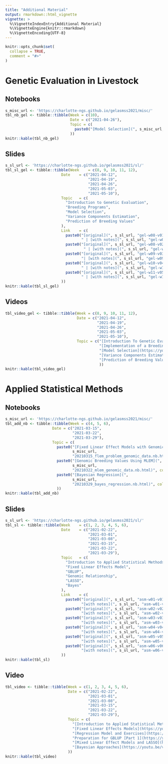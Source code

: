 ```yaml
---
title: "Additional Material"
output: rmarkdown::html_vignette
vignette: >
  %\VignetteIndexEntry{Additional Material}
  %\VignetteEngine{knitr::rmarkdown}
  %\VignetteEncoding{UTF-8}
---
```


```r
knitr::opts_chunk$set(
  collapse = TRUE,
  comment = "#>"
)
```

# Genetic Evaluation in Livestock

## Notebooks
```r
s_misc_url <- 'https://charlotte-ngs.github.io/gelasmss2021/misc/'
tbl_nb_gel <- tibble::tibble(Week = c(10),
                             Date = c("2021-04-26"),
                             Topic = c(
                               paste0("[Model Selection](", s_misc_url, "20210426_model_selection.nb.html)", collapse = "")
                             ))
knitr::kable(tbl_nb_gel)
```


## Slides

```r
s_sl_url <- 'https://charlotte-ngs.github.io/gelasmss2021/sl/'
tbl_sl_gel <- tibble::tibble(Week    = c(8, 9, 10, 11, 12),
                         Date    = c("2021-04-12",
                                     "2021-04-19",
                                     "2021-04-26",
                                     "2021-05-03",
                                     "2021-05-10"),
                         Topic   = c(
                           "Introduction to Genetic Evaluation",
                           "Breeding Programs",
                           "Model Selection",
                           "Variance Components Estimation",
                           "Prediction of Breeding Values"
                         ),
                         Link    = c(
                           paste0("[original](", s_sl_url, "gel-w08-v01-intro.pdf)", 
                                  " | [with notes](", s_sl_url, "gel-w08-v01-intro_with_notes.pdf)", collapse = ''),
                           paste0("[original](", s_sl_url, "gel-w08-v02-bp.pdf)",
                                   " | [with notes](", s_sl_url, "gel-w08-v02-bp_with_notes.pdf)", collapse = ''),
                           paste0("[original](", s_sl_url, "gel-w09-v03-bp.pdf)",
                                  "| [with notes](", s_sl_url, "gel-w09-v03-bp_with_notes.pdf)", collapse = ""),
                           paste0("[original](", s_sl_url, "gel-w10-v04-vce.pdf)", 
                                  " | [with notes](", s_sl_url, "gel-w10-v04-vce_with_notes.pdf)", collapse = ""),
                           paste0("[original](", s_sl_url, "gel-w11-v05-pbv.pdf)",
                                  " | [with notes](", s_sl_url, "gel-w11-v05-pbv_with_notes.pdf)", collapse = "")
                         ))
knitr::kable(tbl_sl_gel)

```

## Videos

```r
tbl_video_gel <- tibble::tibble(Week = c(8, 9, 10, 11, 12),
                                Date = c("2021-04-12",
                                         "2021-04-19",
                                         "2021-04-26",
                                         "2021-05-03",
                                         "2021-05-10"),
                                Topic = c("[Introduction To Genetic Evaluation](https://youtu.be/7dBS2H1uydk)",
                                          "[Implementation of a Breeding Program](https://youtu.be/TqVPKJ97qko)",
                                          "[Model Selection](https://youtu.be/V2TUndbIJ4I)",
                                          "[Variance Components Estimation](https://youtu.be/9Tasa3qQcMs)",
                                          "[Prediction of Breeding Values](https://youtu.be/Wt90vXGq1cQ)"
                                          ))
knitr::kable(tbl_video_gel)
```


# Applied Statistical Methods
## Notebooks

```r
s_misc_url <- 'https://charlotte-ngs.github.io/gelasmss2021/misc/'
tbl_add_nb <- tibble::tibble(Week = c(4, 5, 6),
                     Date = c("2021-03-15",
                              "2021-03-22",
                              "2021-03-29"),
                     Topic = c(
                       paste0("[Fixed Linear Effect Models with Genomic Data](", 
                              s_misc_url,
                              "20210315_flem_problem_genomic_data.nb.html)", collapse = ''),
                       paste0("[Genomic Breeding Values Using MLEM](", 
                              s_misc_url, 
                              "20210322_mlem_genomic_data.nb.html)", collapse = ''),
                       paste0("[Bayesian Regression](", 
                              s_misc_url,
                              "20210329_bayes_regression.nb.html)", collapse = '')
                       ))
knitr::kable(tbl_add_nb)
```

## Slides

```r
s_sl_url <- 'https://charlotte-ngs.github.io/gelasmss2021/sl/'
tbl_sl <- tibble::tibble(Week    = c(1, 2, 3, 4, 5, 6),
                         Date    = c("2021-02-22",
                                     "2021-03-01",
                                     "2021-03-08",
                                     "2021-03-15",
                                     "2021-03-22",
                                     "2021-03-29"),
                         Topic   = c(
                           "Introduction to Applied Statistical Methods",
                           "Fixed Linear Effects Model",
                           "GBLUP",
                           "Genomic Relationship",
                           "LASSO",
                           "Bayes"
                         ),
                         Link    = c(
                           paste0("[original](", s_sl_url, "asm-w01-v01-intro.pdf) | ", 
                                  "[with notes](", s_sl_url, "asm-w01-v01-intro_with_notes.pdf)", collapse = ''),
                           paste0("[original](", s_sl_url, "asm-w02-v02-flem.pdf) | ", 
                                  "[with notes](", s_sl_url, "asm-w02-v02-flem_with_notes.pdf)", collapse = ''),
                           paste0("[original](", s_sl_url, "asm-w03-v03-gblup.pdf) | ",
                                  "[with notes](", s_sl_url, "asm-w03-v03-gblup_with_notes.pdf)", collapse = ''),
                           paste0("[original](", s_sl_url, "asm-w04-v04-grm.pdf) | ", 
                                  "[with notes](", s_sl_url, "asm-w04-v04-grm_with_notes.pdf)", collapse = ''), 
                           paste0("[original](", s_sl_url, "asm-w05-v05-lasso.pdf) | ", 
                                  "[with notes](", s_sl_url, "asm-w05-v05-lasso_with_notes.pdf)", collapse = ''),
                           paste0("[original](", s_sl_url, "asm-w06-v06-bayes.pdf) | ", 
                                  "[with notes](", s_sl_url, "asm-w06-v06-bayes_with_notes.pdf)", collapse = '')
                         ))
knitr::kable(tbl_sl)
```


## Video

```r
tbl_video <- tibble::tibble(Week = c(1, 2, 3, 4, 5, 6),
                            Date = c("2021-02-22",
                                     "2021-03-01",
                                     "2021-03-08", 
                                     "2021-03-15",
                                     "2021-03-22",
                                     "2021-03-29"),
                            Topic = c(
                              "[Introduction to Applied Statistical Methods](https://youtu.be/wMHUiDgAUI8)",
                              "[Fixed Linear Effects Models](https://youtu.be/uBhibtFV964)",
                              "[Regression Model and Exercises](https://youtu.be/OwvR1k4WMrE)",
                              "Preparation for GBLUP [Part 1](https://youtu.be/2IDhnLSEeqY) | [Part 2](https://youtu.be/6WzjfJ51xZU)",
                              "[Mixed Linear Effect Models and LASSO](https://youtu.be/wzRM5e3LYM8)",
                              "[Bayesian Approaches](https://youtu.be/vWtfBme6kZg)"
                            ))
knitr::kable(tbl_video)
```

